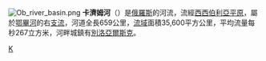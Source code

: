 [[File:Ob_river_basin.png|thumb]]
'''卡濟姆河'''（{{lang-ru|Казым}}）是[[俄羅斯|俄羅斯]]的河流，流經[[西西伯利亞平原|西西伯利亞平原]]，屬於[[鄂畢河|鄂畢河]]的右[[支流|支流]]，河道全長659公里，[[流域|流域]]面積35,600平方公里，平均流量每秒267立方米，河畔城鎮有[[別洛亞爾斯克_(漢特-曼西自治區)|別洛亞爾斯克]]。

{{俄羅斯地理小作品}}

{{鄂畢河}}

[[Category:俄羅斯河流|K]]